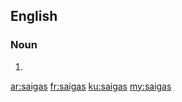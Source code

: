 {{also|saïgas}}
==English==

===Noun===
{{head|en|noun plural form}}

# {{plural of|saiga|lang=en}}

[[ar:saigas]]
[[fr:saigas]]
[[ku:saigas]]
[[my:saigas]]
